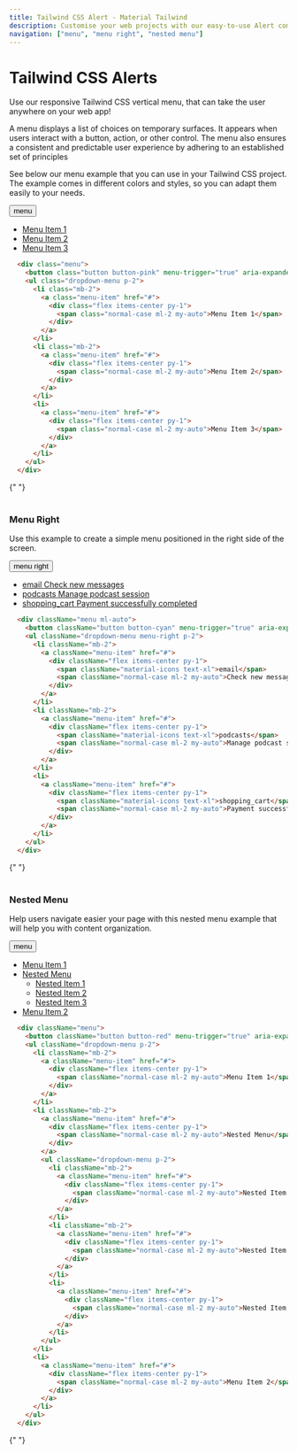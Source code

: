 ```yaml
---
title: Tailwind CSS Alert - Material Tailwind
description: Customise your web projects with our easy-to-use Alert component for Tailwind CSS using Material Design guidelines.
navigation: ["menu", "menu right", "nested menu"]
---
```


# Tailwind CSS Alerts

Use our responsive Tailwind CSS vertical menu, that can take the user anywhere on your web app!

A menu displays a list of choices on temporary surfaces. It appears when users interact with a button, action, or other control. The menu also ensures a consistent and predictable user experience by adhering to an established set of principles

See below our menu example that you can use in your Tailwind CSS project. The example comes in different colors and styles, so you can adapt them easily to your needs.
<br/>
<ComponentCard id="menu">
  <div className="menu">
    <button className="button button-pink" menu-trigger="true" aria-expanded="true" data-ripple-light="true">menu</button>
    <ul className="dropdown-menu p-2">
      <li className="mb-2">
        <a className="menu-item" href="#">
          <div className="flex items-center py-2">
            <span className="normal-case ml-2 my-auto">Menu Item 1</span>
          </div>
        </a>
      </li>
      <li className="mb-2">
        <a className="menu-item" href="#">
          <div className="flex items-center py-2">
            <span className="normal-case ml-2 my-auto">Menu Item 2</span>
          </div>
        </a>
      </li>  
      <li>
        <a className="menu-item" href="#">
          <div className="flex items-center py-2">
            <span className="normal-case ml-2 my-auto">Menu Item 3</span>
          </div>
        </a>
      </li>
    </ul>
  </div>
</ComponentCard>

```html showLineNumbers
  <div class="menu">
    <button class="button button-pink" menu-trigger="true" aria-expanded="true" data-ripple-light="true">menu</button>
    <ul class="dropdown-menu p-2">
      <li class="mb-2">
        <a class="menu-item" href="#">
          <div class="flex items-center py-1">
            <span class="normal-case ml-2 my-auto">Menu Item 1</span>
          </div>
        </a>
      </li>
      <li class="mb-2">
        <a class="menu-item" href="#">
          <div class="flex items-center py-1">
            <span class="normal-case ml-2 my-auto">Menu Item 2</span>
          </div>
        </a>
      </li>  
      <li>
        <a class="menu-item" href="#">
          <div class="flex items-center py-1">
            <span class="normal-case ml-2 my-auto">Menu Item 3</span>
          </div>
        </a>
      </li>
    </ul>
  </div>
```

{" "}
<br />
<br />

### Menu Right

Use this example to create a simple menu positioned in the right side of the screen.

<ComponentCard id="menu right">
  <div className="menu ml-auto">
    <button className="button button-cyan" menu-trigger="true" aria-expanded="true" data-ripple-light="true">menu right</button>
    <ul className="dropdown-menu menu-right p-2">
      <li className="mb-2">
        <a className="menu-item" href="#">
          <div className="flex items-center py-1">
            <span className="material-icons text-xl">email</span>
            <span className="normal-case ml-2 my-auto">Check new messages</span>
          </div>
        </a>
      </li>
      <li className="mb-2">
        <a className="menu-item" href="#">
          <div className="flex items-center py-1">
            <span className="material-icons text-xl">podcasts</span>
            <span className="normal-case ml-2 my-auto">Manage podcast session</span>
          </div>
        </a>
      </li>  
      <li>
        <a className="menu-item" href="#">
          <div className="flex items-center py-1">
            <span className="material-icons text-xl">shopping_cart</span>
            <span className="normal-case ml-2 my-auto">Payment successfully completed</span>
          </div>
        </a>
      </li>
    </ul>
  </div>
</ComponentCard>

```html showLineNumbers
  <div className="menu ml-auto">
    <button className="button button-cyan" menu-trigger="true" aria-expanded="true" data-ripple-light="true">menu right</button>
    <ul className="dropdown-menu menu-right p-2">
      <li className="mb-2">
        <a className="menu-item" href="#">
          <div className="flex items-center py-1">
            <span className="material-icons text-xl">email</span>
            <span className="normal-case ml-2 my-auto">Check new messages</span>
          </div>
        </a>
      </li>
      <li className="mb-2">
        <a className="menu-item" href="#">
          <div className="flex items-center py-1">
            <span className="material-icons text-xl">podcasts</span>
            <span className="normal-case ml-2 my-auto">Manage podcast session</span>
          </div>
        </a>
      </li>  
      <li>
        <a className="menu-item" href="#">
          <div className="flex items-center py-1">
            <span className="material-icons text-xl">shopping_cart</span>
            <span className="normal-case ml-2 my-auto">Payment successfully completed</span>
          </div>
        </a>
      </li>
    </ul>
  </div>
```
{" "}
<br />
<br />

### Nested Menu

Help users navigate easier your page with this nested menu example that will help you with content organization.

<ComponentCard id="nested menu">
  <div className="menu">
    <button className="button button-red" menu-trigger="true" aria-expanded="true" data-ripple-light="true">menu</button>
    <ul className="dropdown-menu p-2">
      <li className="mb-2">
        <a className="menu-item" href="#">
          <div className="flex items-center py-1">
            <span className="normal-case ml-2 my-auto">Menu Item 1</span>
          </div>
        </a>
      </li>
      <li className="mb-2">
        <a className="menu-item" href="#tailwind-menu">
          <div className="flex items-center py-1">
            <span className="normal-case ml-2 my-auto">Nested Menu</span>
          </div>
        </a>
        <ul className="dropdown-menu p-2">
          <li className="mb-2">
            <a className="menu-item" href="#">
              <div className="flex items-center py-1">
                <span className="normal-case ml-2 my-auto">Nested Item 1</span>
              </div>
            </a>
          </li>
          <li className="mb-2">
            <a className="menu-item" href="#">
              <div className="flex items-center py-1">
                <span className="normal-case ml-2 my-auto">Nested Item 2</span>
              </div>
            </a>
          </li>  
          <li>
            <a className="menu-item" href="#">
              <div className="flex items-center py-1">
                <span className="normal-case ml-2 my-auto">Nested Item 3</span>
              </div>
            </a>
          </li>
        </ul>
      </li>  
      <li>
        <a className="menu-item" href="#">
          <div className="flex items-center py-1">
            <span className="normal-case ml-2 my-auto">Menu Item 2</span>
          </div>
        </a>
      </li>
    </ul>
  </div>
</ComponentCard>

```html showLineNumbers
  <div className="menu">
    <button className="button button-red" menu-trigger="true" aria-expanded="true" data-ripple-light="true">menu</button>
    <ul className="dropdown-menu p-2">
      <li className="mb-2">
        <a className="menu-item" href="#">
          <div className="flex items-center py-1">
            <span className="normal-case ml-2 my-auto">Menu Item 1</span>
          </div>
        </a>
      </li>
      <li className="mb-2">
        <a className="menu-item" href="#">
          <div className="flex items-center py-1">
            <span className="normal-case ml-2 my-auto">Nested Menu</span>
          </div>
        </a>
        <ul className="dropdown-menu p-2">
          <li className="mb-2">
            <a className="menu-item" href="#">
              <div className="flex items-center py-1">
                <span className="normal-case ml-2 my-auto">Nested Item 1</span>
              </div>
            </a>
          </li>
          <li className="mb-2">
            <a className="menu-item" href="#">
              <div className="flex items-center py-1">
                <span className="normal-case ml-2 my-auto">Nested Item 2</span>
              </div>
            </a>
          </li>  
          <li>
            <a className="menu-item" href="#">
              <div className="flex items-center py-1">
                <span className="normal-case ml-2 my-auto">Nested Item 3</span>
              </div>
            </a>
          </li>
        </ul>
      </li>  
      <li>
        <a className="menu-item" href="#">
          <div className="flex items-center py-1">
            <span className="normal-case ml-2 my-auto">Menu Item 2</span>
          </div>
        </a>
      </li>
    </ul>
  </div>
```
{" "}
